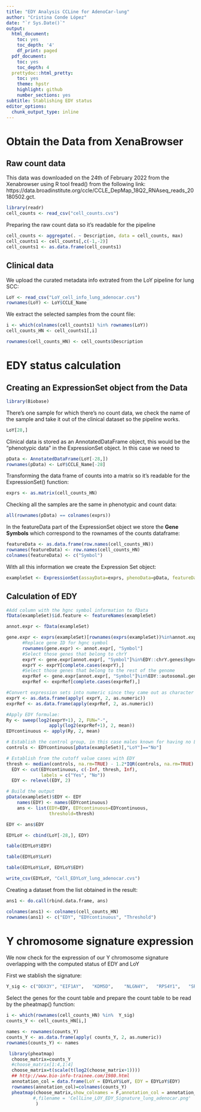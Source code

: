 ```yaml
---
title: "EDY Analysis CCLine for AdenoCar-lung"
author: "Cristina Conde López"
date: "`r Sys.Date()`"
output:
  html_document:
    toc: yes
    toc_depth: '4'
    df_print: paged
  pdf_document:
    toc: yes
    toc_depth: 4
  prettydoc::html_pretty:
    toc: yes
    theme: hpstr
    highlight: github
    number_sections: yes
subtitle: Stablishing EDY status
editor_options:
  chunk_output_type: inline
---
```


# Obtain the Data from XenaBrowser

## Raw count data

This data was downloaded on the 24th of February 2022 from the Xenabrowser using R tool fread() from the following link: 
https://data.broadinstitute.org/ccle/CCLE_DepMap_18Q2_RNAseq_reads_20180502.gct.

```r
library(readr)
cell_counts <- read_csv("cell_counts.cvs")
```

Preparing the raw count data so it's readable for the pipeline

```r
cell_counts <- aggregate(. ~ Description, data = cell_counts, max)
cell_counts1 <- cell_counts[,c(-1,-2)]
cell_counts1 <- as.data.frame(cell_counts1)
```

## Clinical data

We upload the curated metadata info extrated from the LoY pipeline for lung SCC:

```r
LoY <- read_csv("LoY_cell_info_lung_adenocar.cvs")
rownames(LoY) <- LoY$CCLE_Name
```

We extract the selected samples from the count file:

```r
i <- which(colnames(cell_counts1) %in% rownames(LoY))
cell_counts_HN <- cell_counts1[,i]
```

```r
rownames(cell_counts_HN) <- cell_counts$Description
```


# EDY status calculation

## Creating an ExpressionSet object from the Data

```r
library(Biobase)
```

There's one sample for which there's no count data, we check the name of the sample and take it out of the clinical dataset so the pipeline works.

```r
LoY[28,]
```

Clinical data is stored as an AnnotatedDataFrame object, this would be the "phenotypic data" in the ExpressionSet object. In this case we need to 

```r
pData <- AnnotatedDataFrame(LoY[-28,])
rownames(pData) <- LoY$CCLE_Name[-28]
```

Transforming the data frame of counts into a matrix so it's readable for the ExpressionSet() function:

```r
exprs <- as.matrix(cell_counts_HN)
```

Checking all the samples are the same in phenotypic and count data:

```r
all(rownames(pData) == colnames(exprs))
```

In the featureData part of the ExpressionSet object we store the **Gene Symbols** which correspond to the rownames of the counts dataframe:

```r
featureData <- as.data.frame(row.names(cell_counts_HN))
rownames(featureData) <- row.names(cell_counts_HN)
colnames(featureData) <- c("Symbol")
```

With all this information we create the Expression Set object:

```r
exampleSet <- ExpressionSet(assayData=exprs, phenoData=pData, featureData = AnnotatedDataFrame(featureData))
```

## Calculation of EDY


```r
#Add column with the hgnc symbol information to fData
fData(exampleSet)$id.feature <- featureNames(exampleSet)
```
        
```r
annot.expr <- fData(exampleSet)
```

```r
gene.expr <- exprs(exampleSet)[rownames(exprs(exampleSet))%in%annot.expr$id.feature,]
      #Replace gene ID for hgnc symbol
      rownames(gene.expr) <- annot.expr[, "Symbol"]
      #Select those genes that belong to chrY
      exprY <- gene.expr[annot.expr[, "Symbol"]%in%EDY::chrY.genes$hgnc_symbol,]
      exprY <- exprY[complete.cases(exprY),]
      #Select those genes that belong to the rest of the genome
      exprRef <- gene.expr[annot.expr[, "Symbol"]%in%EDY::autosomal.genes$hgnc_symbol,]
      exprRef <- exprRef[complete.cases(exprRef),]
```


```r
#Convert expression sets into numeric since they came out as character
exprY <- as.data.frame(apply( exprY, 2, as.numeric))
exprRef <- as.data.frame(apply(exprRef, 2, as.numeric))
```

```r
#Apply EDY formulae: 
Ry <- sweep(log2(exprY+1), 2, FUN="-", 
                apply(log2(exprRef+1), 2, mean))
EDYcontinuous <- apply(Ry, 2, mean)
```

```r
# Establish the control group, in this case males known for having no LoY
controls <- EDYcontinuous[pData(exampleSet)[,"LoY"]=="No"]
```

```r
# Establish from the cutoff value cases with EDY
thresh <- median(controls, na.rm=TRUE) - 1.2*IQR(controls, na.rm=TRUE)
  EDY <- cut(EDYcontinuous, c(-Inf, thresh, Inf), 
             labels = c("Yes", "No"))
  EDY <- relevel(EDY, 2)
```

```r
# Build the output
pData(exampleSet)$EDY <- EDY
    names(EDY) <- names(EDYcontinuous)
    ans <- list(EDY=EDY, EDYcontinuous=EDYcontinuous, 
                threshold=thresh)
```

```r
EDY <- ans$EDY
```

```r
EDYLoY <- cbind(LoY[-28,], EDY)
```

```r
table(EDYLoY$EDY)
```

```r
table(EDYLoY$LoY)
```

```r
table(EDYLoY$LoY, EDYLoY$EDY)
```

```r
write_csv(EDYLoY, "Cell_EDYLoY_lung_adenocar.cvs")
```

Creating a dataset from the list obtained in the result:

```r
ans1 <- do.call(rbind.data.frame, ans)
```

```r
colnames(ans1) <- colnames(cell_counts_HN)
rownames(ans1) <- c("EDY", "EDYcontinuous", "Threshold")
```

# Y chromosome signature expression

We now check for the expression of our Y chromosome signature overlapping with the computed status of EDY and LoY

First we stablish the signature:

```r
Y_sig <- c("DDX3Y",	"EIF1AY",	"KDM5D",	"NLGN4Y",	"RPS4Y1",	"SRY",	"TBL1Y",	"TMSB4Y","USP9Y",	"UTY",	"ZFY")
```

Select the genes for the count table and prepare the count table to be read by the pheatmap() function:

```r
i <- which(rownames(cell_counts_HN) %in%  Y_sig)
counts_Y <- cell_counts_HN[i,]
```


```r
names <- rownames(counts_Y)
counts_Y <- as.data.frame(apply( counts_Y, 2, as.numeric))
rownames(counts_Y) <- names
```


```r
 library(pheatmap)
  choose_matrix=counts_Y
  #choose_matrix[1:4,1:4]
  choose_matrix=t(scale(t(log2(choose_matrix+1))))  
  ## http://www.bio-info-trainee.com/1980.html
  annotation_col = data.frame(LoY = EDYLoY$LoY, EDY = EDYLoY$EDY)
  rownames(annotation_col)=colnames(counts_Y)
  pheatmap(choose_matrix,show_colnames = F,annotation_col = annotation_col, show_rownames = T
          #,filename = 'CellLine_LOY_EDY_Signature_lung_adenocar.png'
           )
  
```